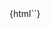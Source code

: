 

<Meta title="Widgets/DynamicDropdownMDX" />

<Canvas>
  <Story name="with default" parameters={{ controls: { hideNoControlsWarning: true } }}>
    {html`<dynamic-dropdown context-data='{"application":{"id":"aX3p1GZUvHfd9t7mg","name":"AlienVault Ingest","fields":[{"id":"aok5s","key":"alarm-source-cities","name":"Alarm Source Cities","fieldType":"list","inputType":"text","readOnly":true},{"id":"awouh","key":"alarm-source-countries","name":"Alarm Source Countries","fieldType":"list","inputType":"text","readOnly":true},{"id":"asrhv","key":"alarm-source-ips","name":"Alarm Source IPs","fieldType":"list","inputType":"text","readOnly":true},{"id":"ahlpo","key":"alarm-source-latitudes","name":"Alarm Source Latitudes","fieldType":"list","inputType":"text","readOnly":true},{"id":"aets4","key":"alarm-source-longitudes","name":"Alarm Source Longitudes","fieldType":"list","inputType":"text","readOnly":true},{"id":"arlsm","key":"alarm-source-organisations","name":"Alarm Source Organisations","fieldType":"list","inputType":"text","readOnly":true},{"id":"auy7m","key":"app-id","name":"App ID","fieldType":"text","inputType":"text","readOnly":true},{"id":"aren3","key":"app-type","name":"App Type","fieldType":"text","inputType":"text","readOnly":true},{"id":"a3v45","key":"arrived-on","name":"Arrived On","fieldType":"date","inputType":"dateTime","readOnly":true,"required":true},{"id":"ayf2s","key":"ckb-record-id","name":"CKB Record ID","fieldType":"text","inputType":"text","readOnly":true,"required":true},{"id":"a2gqp","key":"customer-name","name":"Customer Name","fieldType":"text","inputType":"text","readOnly":true,"required":true},{"id":"ao5n0","key":"destination-canonical","name":"Destination Canonical","fieldType":"text","inputType":"text","readOnly":true},{"id":"a77ox","key":"destination-name","name":"Destination Name","fieldType":"text","inputType":"text","readOnly":true},{"id":"asdvj","key":"destination-names","name":"Destination Names","fieldType":"list","inputType":"text","readOnly":true},{"id":"al4l8","key":"destination-username","name":"Destination Username","fieldType":"text","inputType":"text","readOnly":true},{"id":"an5uk","key":"destinations","name":"Destinations","fieldType":"list","inputType":"text","readOnly":true},{"id":"abx3n","key":"event-description","name":"Event Description","fieldType":"text","inputType":"text","readOnly":true},{"id":"axwtz","key":"file-hash","name":"File Hash","fieldType":"text","inputType":"text","readOnly":true},{"id":"af4h1","key":"filename","name":"Filename","fieldType":"text","inputType":"text","readOnly":true},{"id":"adgm8","key":"first-created","name":"First Created","fieldType":"date","inputType":"firstCreated"},{"id":"a41km","key":"history","name":"History","fieldType":"history"},{"id":"ah78j","key":"http-hostname","name":"Http Hostname","fieldType":"text","inputType":"text","readOnly":true},{"id":"apc3u","key":"indicators","name":"Indicators","fieldType":"list","inputType":"text","readOnly":true},{"id":"aw41f","key":"last-updated","name":"Last Updated","fieldType":"date","inputType":"lastUpdated"},{"id":"ajzvj","key":"occurred-on","name":"Occurred On","fieldType":"date","inputType":"dateTime","readOnly":true,"required":true},{"id":"azq6h","key":"priority","name":"Priority","fieldType":"numeric","max":100,"readOnly":true,"required":true},{"id":"a0293","key":"priority-label","name":"Priority Label","fieldType":"valuesList","values":[{"id":"63565be067a0c15b7fe6cb59","name":"Low"},{"id":"63565be09072c27260fcf31b","name":"Medium"},{"id":"63565bdfdfba4a1df36cce9b","name":"High"}],"selectionType":"single","readOnly":true,"required":true},{"id":"a3bme","key":"raw-json","name":"Raw JSON","fieldType":"text","inputType":"multiline","readOnly":true,"required":true},{"id":"a5efz","key":"received-on","name":"Received On","fieldType":"date","inputType":"dateTime","readOnly":true,"required":true},{"id":"adw1r","key":"request-url","name":"Request URL","fieldType":"text","inputType":"text","readOnly":true},{"id":"air0m","key":"response-codes","name":"Response Codes","fieldType":"list","inputType":"text","readOnly":true},{"id":"am55j","key":"rule-attack-id","name":"Rule Attack ID","fieldType":"text","inputType":"text","readOnly":true},{"id":"aoy2a","key":"rule-attack-tactic","name":"Rule Attack Tactic","fieldType":"list","inputType":"text","readOnly":true},{"id":"adv9r","key":"rule-attack-technique","name":"Rule Attack Technique","fieldType":"text","inputType":"text","readOnly":true},{"id":"ap99n","key":"rule-id","name":"Rule ID","fieldType":"text","inputType":"text","readOnly":true,"required":true},{"id":"ahahj","key":"rule-intent","name":"Rule Intent","fieldType":"text","inputType":"text","readOnly":true,"required":true},{"id":"aoinp","key":"rule-method","name":"Rule Method","fieldType":"text","inputType":"text","readOnly":true,"required":true},{"id":"ary34","key":"rule-name","name":"Rule Name","fieldType":"text","inputType":"text","readOnly":true,"required":true},{"id":"a6pe4","key":"rule-strategy","name":"Rule Strategy","fieldType":"text","inputType":"text","readOnly":true,"required":true},{"id":"afa7d","key":"sensor-uuid","name":"Sensor UUID","fieldType":"text","inputType":"text","readOnly":true,"required":true},{"id":"ai0ve","key":"siem-reference","name":"SIEM Reference","fieldType":"reference","selectionType":"single","targetId":"aLuQkmV_416CXJeXa","columns":["aNf0sbZ7H5B2MuYgs"]},{"id":"a34bm","key":"source-address","name":"Source Address","fieldType":"text","inputType":"text","readOnly":true},{"id":"amaj7","key":"source-asset-id","name":"Source Asset ID","fieldType":"text","inputType":"text","readOnly":true},{"id":"aald6","key":"source-asset-ids","name":"Source Asset IDs","fieldType":"list","inputType":"text","readOnly":true},{"id":"asl0q","key":"source-canonical","name":"Source Canonical","fieldType":"text","inputType":"text","readOnly":true},{"id":"am1i1","key":"source-hostname","name":"Source Hostname","fieldType":"text","inputType":"text","readOnly":true},{"id":"arv11","key":"source-name","name":"Source Name","fieldType":"text","inputType":"text","readOnly":true},{"id":"ab0ad","key":"source-names","name":"Source Names","fieldType":"list","inputType":"text","readOnly":true},{"id":"as9hb","key":"source-nt-domain","name":"Source NT Domain","fieldType":"text","inputType":"text","readOnly":true},{"id":"atnvj","key":"source-process","name":"Source Process","fieldType":"text","inputType":"text","readOnly":true},{"id":"am7vq","key":"source-process-commandline","name":"Source Process Commandline","fieldType":"text","inputType":"text","readOnly":true},{"id":"a9a1i","key":"source-username","name":"Source Username","fieldType":"text","inputType":"text","readOnly":true},{"id":"a6rkv","key":"sources","name":"Sources","fieldType":"list","inputType":"text","readOnly":true},{"id":"ad74w","key":"status","name":"Status","fieldType":"valuesList","values":[{"id":"630343e28096bb5a4f117fb8","name":"OPEN"},{"id":"630343ea1a001a3809b1f598","name":"IN_REVIEW"},{"id":"630343f12d9a0115a3d92b9d","name":"CLOSED"},{"id":"63199e3e98ff7302aec8b30b","name":"in review"}],"selectionType":"single","required":true},{"id":"a8wsj","key":"subdomain","name":"Subdomain","fieldType":"text","inputType":"text","readOnly":true,"required":true},{"id":"62e3851e6933ba02ad266b69","key":"tracking-id","name":"Tracking Id","fieldType":"tracking","readOnly":true},{"id":"awr8i","key":"uuid","name":"UUID","fieldType":"text","inputType":"text","readOnly":true,"required":true}]},"currentUser":{"id":"aN1zkqFBX2CFl0Tjy","name":"alexwa","displayName":"Alex Way","isAdmin":true,"isMe":true,"createdDate":"2022-07-27T13:16:37.035Z","roles":[{"id":"aGX5Q5wCof4G34j5h","name":"Administrator"}],"groups":[{"id":"aC5qOY5O3hrDJiNG8","name":"Everyone"},{"id":"aTgcYfHIfMX05pVmA","name":"Admins"}]},"token":"eyJhbGciOiJFUzI1NiIsInR5cCI6IkpXVCJ9.eyJuYW1laWQiOiJhTjF6a3FGQlgyQ0ZsMFRqeSIsInVuaXF1ZV9uYW1lIjoiYWxleHdhIiwiZ2l2ZW5fbmFtZSI6IkFsZXggV2F5IiwiZW1haWwiOiJBbGV4V2FAU29mdGNhdC5jb20iLCJzY29wZSI6Iio6KiIsImp0aSI6IjgzYmQzYzNiLWE0MTgtNDE3Yi1iZGM2LWY5OGMxN2MzNjRiNCIsIm5iZiI6MTY3NTI0NjQ0MCwiZXhwIjoxNjc1Mjg5NjQwLCJpYXQiOjE2NzUyNDY0NDAsImlzcyI6IlN3aW1sYW5lIiwiYXVkIjoiU3dpbWxhbmUifQ.794SoC6WmlwxkbqF0SyNs3PaUE_bFxBJPUFDy2whZshKQI9BmwNfFCxj19r4gVbeVPQYd01OsM64VrOdhmxr8g","origin":"https://soc.cloudsoftcat.com"}'></dynamic-dropdown>`}
  </Story>
</Canvas>
